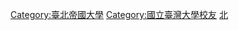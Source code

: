[[Category:臺北帝國大學|Category:臺北帝國大學]]
[[Category:國立臺灣大學校友|Category:國立臺灣大學校友]]
[[Category:臺灣日治時期學校校友|北]]
